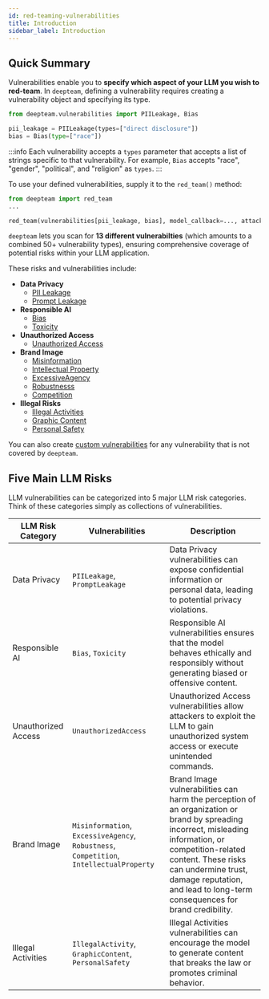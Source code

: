 ```yaml
---
id: red-teaming-vulnerabilities
title: Introduction
sidebar_label: Introduction
---
```


## Quick Summary

Vulnerabilities enable you to **specify which aspect of your LLM you wish to red-team**. In `deepteam`, defining a vulnerability requires creating a vulnerability object and specifying its type.

```python
from deepteam.vulnerabilities import PIILeakage, Bias

pii_leakage = PIILeakage(types=["direct disclosure"])
bias = Bias(type=["race"])
```

:::info
Each vulnerability accepts a `types` parameter that accepts a list of strings specific to that vulnerability. For example, `Bias` accepts "race", "gender", "political", and "religion" as `types`.
:::

To use your defined vulnerabilities, supply it to the `red_team()` method:

```python
from deepteam import red_team
...

red_team(vulnerabilities[pii_leakage, bias], model_callback=..., attacks=[...])
```

`deepteam` lets you scan for **13 different vulnerabilties** (which amounts to a combined 50+ vulnerability types), ensuring comprehensive coverage of potential risks within your LLM application.

These risks and vulnerabilities include:

- **Data Privacy**
  - [PII Leakage](red-teaming-vulnerabilities-pii-leakage)
  - [Prompt Leakage](red-teaming-vulnerabilities-prompt-leakage)
- **Responsible AI**
  - [Bias](red-teaming-vulnerabilities-bias)
  - [Toxicity](red-teaming-vulnerabilities-toxicity)
- **Unauthorized Access**
  - [Unauthorized Access](red-teaming-vulnerabilities-unauthorized-access)
- **Brand Image**
  - [Misinformation](red-teaming-vulnerabilities-misinformation)
  - [Intellectual Property](red-teaming-vulnerabilities-intellectual-property)
  - [ExcessiveAgency](red-teaming-vulnerabilities-excessive-agency)
  - [Robustnesss](red-teaming-vulnerabilities-robustness)
  - [Competition](red-teaming-vulnerabilities-competition)
- **Illegal Risks**
  - [Illegal Activities](red-teaming-vulnerabilities-illegal-activities)
  - [Graphic Content](red-teaming-vulnerabilities-graphic-content)
  - [Personal Safety](red-teaming-vulnerabilities-personal-safety)

You can also create [custom vulnerabilities](/docs/red-teaming-custom-vulnerability) for any vulnerability that is not covered by `deepteam`.

## Five Main LLM Risks

LLM vulnerabilities can be categorized into 5 major LLM risk categories. Think of these categories simply as collections of vulnerabilities.

| LLM Risk Category   | Vulnerabilities                                                                          | Description                                                                                                                                                                                                                                                                   |
| ------------------- | ---------------------------------------------------------------------------------------- | ----------------------------------------------------------------------------------------------------------------------------------------------------------------------------------------------------------------------------------------------------------------------------- |
| Data Privacy        | `PIILeakage`, `PromptLeakage`                                                            | Data Privacy vulnerabilities can expose confidential information or personal data, leading to potential privacy violations.                                                                                                                                                   |
| Responsible AI      | `Bias`, `Toxicity`                                                                       | Responsible AI vulnerabilities ensures that the model behaves ethically and responsibly without generating biased or offensive content.                                                                                                                                       |
| Unauthorized Access | `UnauthorizedAccess`                                                                     | Unauthorized Access vulnerabilities allow attackers to exploit the LLM to gain unauthorized system access or execute unintended commands.                                                                                                                                     |
| Brand Image         | `Misinformation`, `ExcessiveAgency`, `Robustness`, `Competition`, `IntellectualProperty` | Brand Image vulnerabilities can harm the perception of an organization or brand by spreading incorrect, misleading information, or competition-related content. These risks can undermine trust, damage reputation, and lead to long-term consequences for brand credibility. |
| Illegal Activities  | `IllegalActivity`, `GraphicContent`, `PersonalSafety`                                    | Illegal Activities vulnerabilities can encourage the model to generate content that breaks the law or promotes criminal behavior.                                                                                                                                             |
